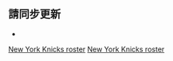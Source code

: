 <noinclude>{{noteTA|G1=NBA}}</noinclude>{{NBA roster header|team=纽约尼克斯}} 

{{player2 | num = 51 | redlink = 萊恩·阿希迪亞卡諾 | englink = Ryan Arcidiacono | pos = G | ft = 6 | in = 3 | lbs = 195 | school = Villanova | DOB = 1994–03–26 }}
{{player2 | num = 9 | first = R·J | last = 巴瑞特 | pos = G/F | ft = 6 | in = 6 | lbs = 214 | school = Duke | DOB = 2000–07–14 }}
{{player2 | num = 18 | first = 亞歷克 | last = 伯克斯 | pos = G | ft = 6 | in = 6 | lbs = 214 | school = Colorado | DOB = 1991–07–20 }}
{{player2 | num = 13 | first = 埃万 | last = 富尼耶 | pos = G/F | ft = 6 | in = 7 | lbs = 205 | from = {{link-fr|普瓦捷86籃球俱樂部|Poitiers Basket 86|普瓦捷86}} | DOB = 1992–10–29 }}
{{player2 | num = 67 | first = 泰 | last = 吉布森 | pos = F | ft = 6 | in = 9 | lbs = 232 | school = Southern California | DOB = 1985–06–24 }}
{{player2 | num = 6 | redlink = 昆汀·格萊姆斯 | englink = Quentin Grimes | pos =G | ft = 6 | in = 5 | lbs = 205 | school = Houston | DOB = 2000–05–08 }}
{{player2 | num = 2 | redlink = 邁爾斯·麥克布萊德 | englink = Miles McBride | pos = F | ft = 6 | in = 2 | lbs = 200 | school = West Virginia | DOB = 2000–09–08 }}
{{player2 | num = 3 | first = 諾倫斯 | last = 諾艾爾 | pos = F/C | ft = 6 | in = 11 | lbs = 220 | school = Kentucky | DOB = 1994–04–10 | inj = yes }}
{{player2 | num = 5 | first = 伊曼紐爾 | last = 奎克利 | pos = G | ft = 6 | in = 3 | lbs = 190 | school = Kentucky | DOB = 1999–06–17 }}
{{player2 | num = 30 | first = 朱利葉斯 | last = 蘭德爾 | pos = F | ft = 6 | in = 8 | lbs = 250 | school = Kentucky | DOB = 1994–11–29 }}
{{player2 | num = 21 | first = 卡麥隆 | last = 瑞迪許 | pos = G/F | ft = 6 | in = 8 | lbs = 217 | school = Duke | DOB = 1999–09–01 }}
{{player2 | num = 23 | first = 米曹 | last = 羅賓遜 | pos = C | ft = 7 |  in = 0 | lbs = 240 | from = {{link-en|查爾梅特高中|Chalmette High School}} | DOB = 1998–04–01}}
{{player2 | num = 4 | first = 德里克 | last = 罗斯 | pos = G | ft = 6 | in = 2 | lbs = 200 | school = Memphis | DOB = 1988–10–04 | inj = yes }}
{{player2 | num = 91 | redlink = 盧卡·沙馬尼奇 | englink = Luka Šamanić | pos = F | ft = 6 | in = 10 | lbs = 227 | from = {{link-sl|盧布爾雅那奧林匹亞籃球俱樂部|Košarkarski klub Olimpija|盧布爾雅那奧林匹亞}} | DOB = 2000–01–09 | inj = yes | note = TW}}
{{player2 | num = 45 | redlink = 傑里喬·西姆斯 | englink = Jericho Sims | pos = C | ft = 6 | in = 9 | lbs = 250 | school = Texas | DOB = 1998–10–20 | note = TW }}
{{player2 | num = 1 | first = 奧巴迪亞 | last = 托潘 | pos = F | ft = 6 | in = 9 | lbs = 220 | school = Dayton | DOB = 1998–03–04 }}
{{player2 | num = 8 | first = 肯巴 | last = 沃克 | pos = G | ft = 6 | in = 0 | lbs = 184 | school = Connecticut | DOB = 1990–05–08 }} 

{{NBA roster footer
| head_coach =
* [[汤姆·希伯杜]]
| asst_coach =
* {{link-en|約翰尼·布萊恩|Johnnie Bryant}}
* {{link-en|戴倫·埃爾曼|Darren Erman}}
* {{link-en|安迪·格里爾|Andy Greer}}
* {{link-en|拉里·格里爾|Larry Greer}}
* {{link-en|肯尼·佩恩|Kenny Payne}}
| otherlegend = '''(GL)''' On [[NBA G League#Player allocations|assignment]] to G League affiliate
| otherlegend2 = '''(TW)''' Two-way affiliate player
| roster_url = http://www.nba.com/knicks/roster
| transaction_url = https://stats.nba.com/transactions/
| accessdate = 2022−01−29
}}<noinclude>

== 請同步更新 ==
*{{tl|纽约尼克斯现时球员名单}}

[[Category:NBA球員名單導航模板|New York Knicks roster]]
[[Category:紐約尼克|New York Knicks roster]]
</noinclude>